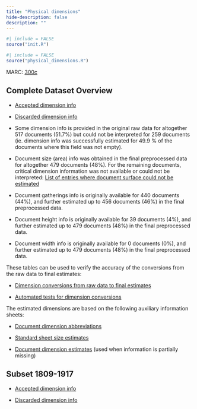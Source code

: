 ```yaml
---
title: "Physical dimensions"
hide-description: false
description: ""
---
```


```r
#| include = FALSE
source("init.R")
```

```r
#| include = FALSE
source("physical_dimensions.R")
```

MARC: [300c](https://www.loc.gov/marc/bibliographic/bd300.html)

## Complete Dataset Overview

-   [Accepted dimension info](dataTable/data_table.html?path=../output.tables/physical_dimensions_accepted.csv)

-   [Discarded dimension info](dataTable/data_table.html?path=../output.tables/physical_dimensions_discarded.csv)

-   Some dimension info is provided in the original raw data for altogether 517 documents (51.7%) but could not be interpreted for 259 documents (ie. dimension info was successfully estimated for 49.9 % of the documents where this field was not empty).

-   Document size (area) info was obtained in the final preprocessed data for altogether 479 documents (48%). For the remaining documents, critical dimension information was not available or could not be interpreted: [List of entries where document surface could not be estimated](dataTable/data_table.html?path=../output.tables/physical_dimension_incomplete.csv)

-   Document gatherings info is originally available for 440 documents (44%), and further estimated up to 456 documents (46%) in the final preprocessed data.

-   Document height info is originally available for 39 documents (4%), and further estimated up to 479 documents (48%) in the final preprocessed data.

-   Document width info is originally available for 0 documents (0%), and further estimated up to 479 documents (48%) in the final preprocessed data.

These tables can be used to verify the accuracy of the conversions from the raw data to final estimates:

-   [Dimension conversions from raw data to final estimates](dataTable/data_table.html?path=../output.tables/conversions_physical_dimension.csv)

-   [Automated tests for dimension conversions](https://github.com/fennicahub/fennica/blob/master/inst/extdata/tests_dimension_polish.csv)

The estimated dimensions are based on the following auxiliary information sheets:

-   [Document dimension abbreviations](https://github.com/fennicahub/fennica/blob/master/inst/extdata/document_size_abbreviations.csv)

-   [Standard sheet size estimates](https://github.com/fennicahub/fennica/blob/master/inst/extdata/sheetsizes.csv)

-   [Document dimension estimates](https://github.com/fennicahub/fennica/blob/master/inst/extdata/documentdimensions.csv) (used when information is partially missing)

## Subset 1809-1917

-   [Accepted dimension info](dataTable/data_table.html?path=../output.tables/physical_dimensions_accepted_19.csv)

-   [Discarded dimension info](dataTable/data_table.html?path=../output.tables/physical_dimensions_discarded_19.csv)
